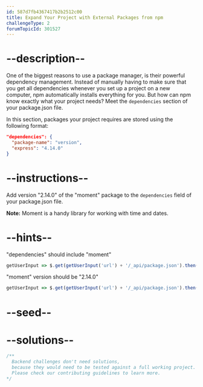 ```yaml
---
id: 587d7fb4367417b2b2512c00
title: Expand Your Project with External Packages from npm
challengeType: 2
forumTopicId: 301527
---
```


# --description--

One of the biggest reasons to use a package manager, is their powerful dependency management. Instead of manually having to make sure that you get all dependencies whenever you set up a project on a new computer, npm automatically installs everything for you. But how can npm know exactly what your project needs? Meet the `dependencies` section of your package.json file.

In this section, packages your project requires are stored using the following format:

```json
"dependencies": {
  "package-name": "version",
  "express": "4.14.0"
}

```

# --instructions--

Add version "2.14.0" of the "moment" package to the `dependencies` field of your package.json file.

**Note:** Moment is a handy library for working with time and dates.

# --hints--

"dependencies" should include "moment"

```js
getUserInput => $.get(getUserInput('url') + '/_api/package.json').then(data => { var packJson = JSON.parse(data);  assert.property(packJson.dependencies, 'moment', '"dependencies" does not include "moment"'); }, xhr => { throw new Error(xhr.responseText); })
```

"moment" version should be "2.14.0"

```js
getUserInput => $.get(getUserInput('url') + '/_api/package.json').then(data => { var packJson = JSON.parse(data);  assert.match(packJson.dependencies.moment, /^[\^\~]?2\.14\.0/, 'Wrong version of "moment" installed. It should be 2.14.0'); }, xhr => { throw new Error(xhr.responseText); })
```

# --seed--

# --solutions--

```js
/**
  Backend challenges don't need solutions, 
  because they would need to be tested against a full working project. 
  Please check our contributing guidelines to learn more.
*/
```
